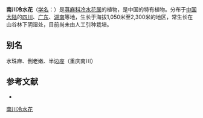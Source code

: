 {{Speciesbox
| name = 南川冷水花
| status = 
| status_system = 
| image =
| genus = Pilea
| species = nanchuanensis
| authority = C. J. Chen
}}

'''南川冷水花'''（[[学名|学名]]：{{lang|la|''Pilea nanchuanensis''}}）是[[荨麻科|荨麻科]][[冷水花属|冷水花属]]的植物，是中国的特有植物。分布于[[中国大陆|中国大陆]]的[[四川|四川]]、[[广东|广东]]、[[湖南|湖南]]等地，生长于海拔1,050米至2,300米的地区，常生长在山谷林下阴湿处，目前尚未由人工引种栽培。

== 别名 ==
水珠麻、倒老嫩、半边座（重庆南川）

== 参考文献 ==
<div class="references-small">
* {{cite web| url =http://www.bioinfo.cn/db05/KmzwSpecies.php?action=view&id=23405| title =南川冷水花| work =《中国高等植物数据库全库》| publisher =中国科学院微生物研究所| author =昆明植物研究所| accessdate =2009-02-25| deadurl =yes| archiveurl =https://web.archive.org/web/20160305001212/http://www.bioinfo.cn/db05/KmzwSpecies.php?action=view&id=23405| archivedate =2016-03-05}}
</div>
{{Taxonbar|from=Q10907687}}

[[Category:冷水花属|南川冷水花]]


{{植物小作品}}